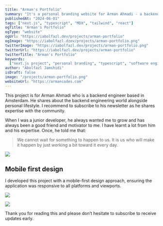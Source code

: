 ```yaml
---
title: "Arman's Portfolio"
summary: "It's a personal branding website for Arman Ahmadi - a backend engineer."
publishedAt: "2024-06-01"
tags: ["next.js", "typescript", "MDX", "tailwind", "react"]
ogTitle: "Arman's Portfolio"
ogType: "website"
ogUrl: "https://iabolfazl.dev/projects/arman-portfolio"
ogImage: "https://iabolfazl.dzev/projects/arman-portfolio.png"
twitterImage: "https://iabolfazl.dev/projects/arman-portfolio.png"
twitterUrl: "https://iabolfazl.dev/projects/arman-portfolio"
twitterTitle: "Arman's Portfolio"
keywords:
  ["next.js project", "personal branding", "typescript", "software engineer"]
author: "Abolfazl Jamshidi"
isDraft: false
image: "/projects/arman-portfolio.png"
websiteUrl: "https://armancodes.com"
---
```


This project is for Arman Ahmadi who is a backend engineer based in Amsterdam. He shares about the backend engineering world alongside personal lifestyle. I recommend to subscribe to his newsletter as he shares expertise with the community.

When I was a junior developer, he always wanted me to grow and has always been a good friend and motivator to me. I have learnt a lot from him and his expertise. Once, he told me that:

> We cannot wait for something to happen to us. It is us who will make it happen by just working a bit toward it every day.

<Image rounded width={600} height={400} src="/projects/arman-portfolio.gif" />

## Mobile first design

I developed this project with a mobile-first design approach, ensuring the application was responsive to all platforms and viewports.

<Image
  rounded
  width={600}
  height={400}
  src="/projects/arman-portfolio.png"
  caption="This is the UI of his personal website's home page."
/>

<Image
  rounded
  width={600}
  height={400}
  src="/projects/arman-portfolio-phone.png"
/>

Thank you for reading this and please don’t hesitate to subscribe to receive updates early.
